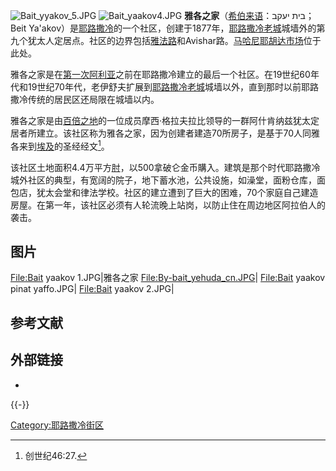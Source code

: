 [[File:Bait_yyakov_5.JPG|thumb]]
[[File:Bait_yaakov4.JPG|thumb]]
'''雅各之家'''（[[希伯来语|希伯来语]]：בית יעקב；Beit Ya'akov）是[[耶路撒冷|耶路撒冷]]的一个社区，创建于1877年，[[耶路撒冷老城|耶路撒冷老城]]城墙外的第九个犹太人定居点。社区的边界包括[[雅法路|雅法路]]和Avishar路。[[马哈尼耶胡达市场|马哈尼耶胡达市场]]位于此处。

雅各之家是在[[阿利亚运动|第一次阿利亚]]之前在耶路撒冷建立的最后一个社区。在19世纪60年代和19世纪70年代，老伊舒夫扩展到[[耶路撒冷老城|耶路撒冷老城]]城墙以外，直到那时以前耶路撒冷传统的居民区还局限在城墙以内。

雅各之家是由[[百倍之地|百倍之地]]的一位成员摩西·格拉夫拉比领导的一群阿什肯纳兹犹太定居者所建立。该社区称为雅各之家，因为创建者建造70所房子，是基于70人同雅各来到[[埃及|埃及]]的圣经经文<ref>创世纪46:27.</ref>。

该社区土地面积4.4万平方[[肘_(單位)|肘]]，以500拿破仑金币購入。建筑是那个时代耶路撒冷城外社区的典型，有宽阔的院子，地下蓄水池，公共设施，如澡堂，面粉仓库，面包店，犹太会堂和律法学校。社区的建立遭到了巨大的困难，70个家庭自己建造房屋。在第一年，该社区必须有人轮流晚上站岗，以防止住在周边地区阿拉伯人的袭击。

== 图片 ==

<gallery>
File:Bait yaakov 1.JPG|雅各之家
File:By-bait_yehuda_cn.JPG|
File:Bait yaakov pinat yaffo.JPG|
File:Bait yaakov 2.JPG|
</gallery>
== 参考文献 ==
{{Reflist}}

== 外部链接 ==
* {{coord|31.785288|35.211436|region:IL_type:city|display=inline,title}}

{{-}}
{{耶路撒冷社区}}

[[Category:耶路撒冷街区|Category:耶路撒冷街区]]